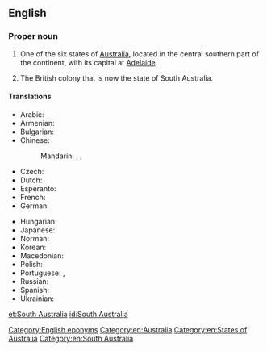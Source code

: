 ==English==
{{wikipedia}}

===Proper noun===
{{en-proper noun}}

# One of the six states of [[Australia]], located in the central southern part of the continent, with its capital at [[Adelaide]].
# {{lb|en|historical|till 1901}} The British colony that is now the state of South Australia.

====Translations====
{{trans-top|state of Australia}}
* Arabic: {{t|ar|جُنُوب أُسْتْرَالِيَا|f}}
* Armenian: {{t|hy|Հարավային Ավստրալիա|sc=Armn}}
* Bulgarian: {{t|bg|Южна Австралия|f|tr=Júžna Avstrálija|sc=Cyrl}}
* Chinese:
*: Mandarin: {{t|cmn|南澳大利亞|sc=Hani}}, {{t|cmn|南澳大利亚|tr=Nán Àodàlìyà|sc=Hani}}, {{t|cmn|南澳洲|tr=Nán Àozhōu|sc=Hani}}
* Czech: {{t|cs|Jižní Austrálie|f}}
* Dutch: {{t+|nl|Zuid-Australië}}
* Esperanto: {{t|eo|Suda Aŭstralio}}
* French: {{t+|fr|Australie-Méridionale|f}}
* German: {{t|de|South Australia|n}}
{{trans-mid}}
* Hungarian: {{t|hu|Dél-Ausztrália}}
* Japanese: {{t|ja|南オーストラリア|tr=Minami Ōsutoraria|sc=Jpan}}
* Norman: {{t|nrf|Australie Méridionale|f}}
* Korean: {{t|ko|사우스오스트레일리아|sc=Kore}}
* Macedonian: {{t|mk|Јужна Австралија|f|tr=Júžna Avstrálija}}
* Polish: {{t|pl|Australia Południowa|f}}
* Portuguese: {{t|pt|Austrália do Sul|f}}, {{t|pt|Austrália Meridional|f}}
* Russian: {{t|ru|Ю́жная Австра́лия|f}}
* Spanish: {{t|es|Australia Meridional|f}}
* Ukrainian: {{t|uk|Південна Австралія|f|tr=Pivdénna Avstrálija|sc=Cyrl}}
{{trans-bottom}}

[[Category:English eponyms]]
[[Category:en:Australia]]
[[Category:en:States of Australia]]
[[Category:en:South Australia]]

[[et:South Australia]]
[[id:South Australia]]